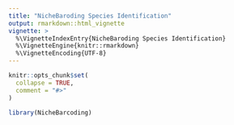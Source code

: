 ```yaml
---
title: "NicheBaroding Species Identification"
output: rmarkdown::html_vignette
vignette: >
  %\VignetteIndexEntry{NicheBaroding Species Identification}
  %\VignetteEngine{knitr::rmarkdown}
  %\VignetteEncoding{UTF-8}
---
```


```r
knitr::opts_chunk$set(
  collapse = TRUE,
  comment = "#>"
)
```

```r
library(NicheBarcoding)
```
